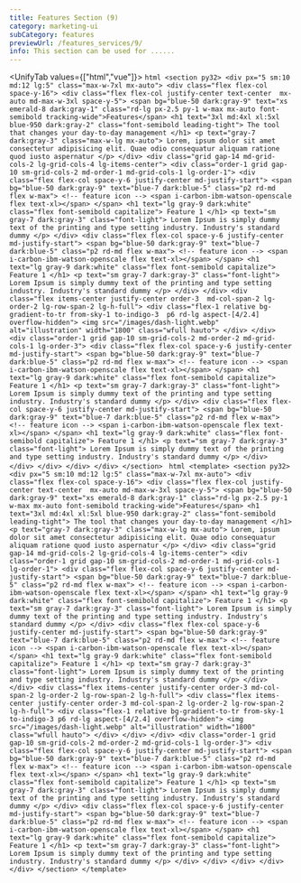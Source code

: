 ```yaml
---
title: Features Section (9)
category: marketing-ui
subCategory: features
previewUrl: /features_services/9/
info: This section can be used for ......
---
```


<UnifyTab values={["html","vue"]}>
    <TabPanel value="html">
    ```html
    <section py32>
      <div px="5 sm:10 md:12 lg:5" class="max-w-7xl mx-auto">
        <div class="flex flex-col space-y-16">
          <div class="flex flex-col justify-center text-center  mx-auto md-max-w-3xl space-y-5">
            <span bg="blue-50 dark:gray-9" text="xs emerald-8 dark:gray-1"
              class="rd-lg px-2.5 py-1 w-max mx-auto font-semibold tracking-wide">Features</span>
            <h1 text="3xl md:4xl xl:5xl blue-950 dark:gray-2" class="font-semibold leading-tight">
              The tool that changes your day-to-day management
            </h1>
            <p text="gray-7 dark:gray-3" class="max-w-lg mx-auto">
              Lorem, ipsum dolor sit amet consectetur adipisicing elit. Quae odio consequatur aliquam ratione quod iusto
              aspernatur
            </p>
          </div>
          <div class="grid gap-14 md-grid-cols-2 lg-grid-cols-4 lg-items-center">
            <div class="order-1 grid gap-10 sm-grid-cols-2 md-order-1 md-grid-cols-1 lg-order-1">
              <div class="flex flex-col space-y-6 justify-center md-justify-start">
                <span bg="blue-50 dark:gray-9" text="blue-7 dark:blue-5" class="p2 rd-md flex w-max">
                  <!-- feature icon -->
                  <span i-carbon-ibm-watson-openscale flex text-xl></span>
                </span>
                <h1 text="lg gray-9 dark:white" class="flex font-semibold capitalize">
                  Feature 1
                </h1>
                <p text="sm gray-7 dark:gray-3" class="font-light">
                  Lorem Ipsum is simply dummy text of the printing and type setting industry. Industry's standard dummy
                </p>
              </div>
              <div class="flex flex-col space-y-6 justify-center md-justify-start">
                <span bg="blue-50 dark:gray-9" text="blue-7 dark:blue-5" class="p2 rd-md flex w-max">
                  <!-- feature icon -->
                  <span i-carbon-ibm-watson-openscale flex text-xl></span>
                </span>
                <h1 text="lg gray-9 dark:white" class="flex font-semibold capitalize">
                  Feature 1
                </h1>
                <p text="sm gray-7 dark:gray-3" class="font-light">
                  Lorem Ipsum is simply dummy text of the printing and type setting industry. Industry's standard dummy
                </p>
              </div>
            </div>
            <div class="flex items-center justify-center order-3 
            md-col-span-2 lg-order-2 lg-row-span-2 lg-h-full">
              <div class="flex-1 relative bg-gradient-to-tr from-sky-1 to-indigo-3 
            p6 rd-lg aspect-[4/2.4] overflow-hidden">
                <img src="/images/dash-light.webp" alt="illustration" width="1800" class="wfull hauto">
              </div>
            </div>
            <div class="order-1 grid gap-10 sm-grid-cols-2 md-order-2 md-grid-cols-1 lg-order-3">
              <div class="flex flex-col space-y-6 justify-center md-justify-start">
                <span bg="blue-50 dark:gray-9" text="blue-7 dark:blue-5" class="p2 rd-md flex w-max">
                  <!-- feature icon -->
                  <span i-carbon-ibm-watson-openscale flex text-xl></span>
                </span>
                <h1 text="lg gray-9 dark:white" class="flex font-semibold capitalize">
                  Feature 1
                </h1>
                <p text="sm gray-7 dark:gray-3" class="font-light">
                  Lorem Ipsum is simply dummy text of the printing and type setting industry. Industry's standard dummy
                </p>
              </div>
              <div class="flex flex-col space-y-6 justify-center md-justify-start">
                <span bg="blue-50 dark:gray-9" text="blue-7 dark:blue-5" class="p2 rd-md flex w-max">
                  <!-- feature icon -->
                  <span i-carbon-ibm-watson-openscale flex text-xl></span>
                </span>
                <h1 text="lg gray-9 dark:white" class="flex font-semibold capitalize">
                  Feature 1
                </h1>
                <p text="sm gray-7 dark:gray-3" class="font-light">
                  Lorem Ipsum is simply dummy text of the printing and type setting industry. Industry's standard dummy
                </p>
              </div>
            </div>
          </div>
        </div>
      </div>
    </section>
    ```
    </TabPanel>
    <TabPanel value="vue">
    ```html
    <template>
      <section py32>
          <div px="5 sm:10 md:12 lg:5" class="max-w-7xl mx-auto">
          <div class="flex flex-col space-y-16">
              <div class="flex flex-col justify-center text-center  mx-auto md-max-w-3xl space-y-5">
              <span bg="blue-50 dark:gray-9" text="xs emerald-8 dark:gray-1"
                  class="rd-lg px-2.5 py-1 w-max mx-auto font-semibold tracking-wide">Features</span>
              <h1 text="3xl md:4xl xl:5xl blue-950 dark:gray-2" class="font-semibold leading-tight">
                  The tool that changes your day-to-day management
              </h1>
              <p text="gray-7 dark:gray-3" class="max-w-lg mx-auto">
                  Lorem, ipsum dolor sit amet consectetur adipisicing elit. Quae odio consequatur aliquam ratione quod iusto
                  aspernatur
              </p>
              </div>
              <div class="grid gap-14 md-grid-cols-2 lg-grid-cols-4 lg-items-center">
              <div class="order-1 grid gap-10 sm-grid-cols-2 md-order-1 md-grid-cols-1 lg-order-1">
                  <div class="flex flex-col space-y-6 justify-center md-justify-start">
                  <span bg="blue-50 dark:gray-9" text="blue-7 dark:blue-5" class="p2 rd-md flex w-max">
                      <!-- feature icon -->
                      <span i-carbon-ibm-watson-openscale flex text-xl></span>
                  </span>
                  <h1 text="lg gray-9 dark:white" class="flex font-semibold capitalize">
                      Feature 1
                  </h1>
                  <p text="sm gray-7 dark:gray-3" class="font-light">
                      Lorem Ipsum is simply dummy text of the printing and type setting industry. Industry's standard dummy
                  </p>
                  </div>
                  <div class="flex flex-col space-y-6 justify-center md-justify-start">
                  <span bg="blue-50 dark:gray-9" text="blue-7 dark:blue-5" class="p2 rd-md flex w-max">
                      <!-- feature icon -->
                      <span i-carbon-ibm-watson-openscale flex text-xl></span>
                  </span>
                  <h1 text="lg gray-9 dark:white" class="flex font-semibold capitalize">
                      Feature 1
                  </h1>
                  <p text="sm gray-7 dark:gray-3" class="font-light">
                      Lorem Ipsum is simply dummy text of the printing and type setting industry. Industry's standard dummy
                  </p>
                  </div>
              </div>
              <div class="flex items-center justify-center order-3 md-col-span-2 lg-order-2 lg-row-span-2 lg-h-full">
                  <div class="flex items-center justify-center order-3 md-col-span-2 lg-order-2 lg-row-span-2 lg-h-full">
                  <div
                      class="flex-1 relative bg-gradient-to-tr from-sky-1 to-indigo-3 p6 rd-lg aspect-[4/2.4] overflow-hidden">
                      <img src="/images/dash-light.webp" alt="illustration" width="1800" class="wfull hauto">
                  </div>
                  </div>
              </div>
              <div class="order-1 grid gap-10 sm-grid-cols-2 md-order-2 md-grid-cols-1 lg-order-3">
                  <div class="flex flex-col space-y-6 justify-center md-justify-start">
                  <span bg="blue-50 dark:gray-9" text="blue-7 dark:blue-5" class="p2 rd-md flex w-max">
                      <!-- feature icon -->
                      <span i-carbon-ibm-watson-openscale flex text-xl></span>
                  </span>
                  <h1 text="lg gray-9 dark:white" class="flex font-semibold capitalize">
                      Feature 1
                  </h1>
                  <p text="sm gray-7 dark:gray-3" class="font-light">
                      Lorem Ipsum is simply dummy text of the printing and type setting industry. Industry's standard dummy
                  </p>
                  </div>
                  <div class="flex flex-col space-y-6 justify-center md-justify-start">
                  <span bg="blue-50 dark:gray-9" text="blue-7 dark:blue-5" class="p2 rd-md flex w-max">
                      <!-- feature icon -->
                      <span i-carbon-ibm-watson-openscale flex text-xl></span>
                  </span>
                  <h1 text="lg gray-9 dark:white" class="flex font-semibold capitalize">
                      Feature 1
                  </h1>
                  <p text="sm gray-7 dark:gray-3" class="font-light">
                      Lorem Ipsum is simply dummy text of the printing and type setting industry. Industry's standard dummy
                  </p>
                  </div>
              </div>
              </div>
          </div>
          </div>
      </section>
    </template>
    ```
    </TabPanel>
</UnifyTab>